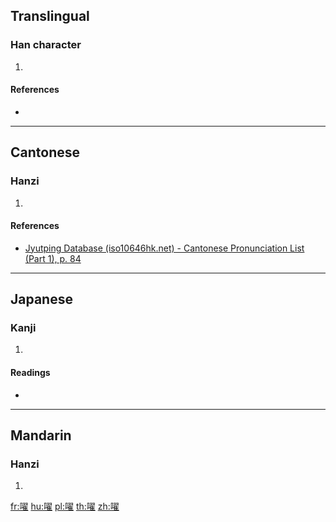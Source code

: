 {{character info/new}}
==Translingual==

===Han character===
{{Han char|rn=30|rad=口|as=14|sn=17|four=67014|canj=RSMG,XRSMG|ids=⿰口翟}}

# {{defn|Han|sort=口14}}

====References====
* {{Han ref|kx=0211.240|dkj=04446|dj=0434.190|hdz=10698.040|uh=5681|ud=22145|bh=ECC9|bd=60617}}

----

==Cantonese==

===Hanzi===
{{yue-hanzi|jyut=[[dik6]]|y=dik6}}

# {{defn|lang=yue|sort=口14}}

====References====
* [http://www.iso10646hk.net/jp/document/download.jsp Jyutping Database (iso10646hk.net) - Cantonese Pronunciation List (Part 1), p. 84]

----

==Japanese==

===Kanji===
{{ja-kanji|grade=|rs=口14}}

# {{defn|lang=ja|sort=口14}}

====Readings====
* {{ja-readings|on=[[てき]] (teki), [[じゃく]] (jaku)|kun=[[こえ]] (koe)}}

----

==Mandarin==

===Hanzi===
{{cmn-hanzi|pin=[[dí]] ([[di2]])|wg=ti<sup>2</sup>}}

# {{defn|lang=cmn|sort=口14}}

[[fr:嚁]]
[[hu:嚁]]
[[pl:嚁]]
[[th:嚁]]
[[zh:嚁]]
